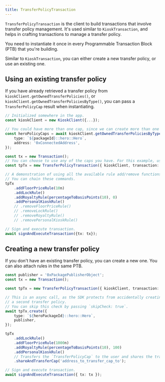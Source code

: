 ```yaml
---
title: TransferPolicyTransaction
---
```


`TransferPolicyTransaction` is the client to build transactions that involve transfer policy
management. It's used similar to `KioskTransaction`, and helps in crafting transactions to manage a
transfer policy.

You need to instantiate it once in every Programmable Transaction Block (PTB) that you're building.

Similar to `KioskTransaction`, you can either create a new transfer policy, or use an existing one.

## Using an existing transfer policy

If you have already retrieved a transfer policy from `kioskClient.getOwnedTransferPolicies()`, or
`kioskClient.getOwnedTransferPoliciesByType()`, you can pass a `TransferPolicyCap` result when
instantiating.

```typescript
// Initialized somewhere in the app.
const kioskClient = new KioskClient({...});

// You could have more than one cap, since we can create more than one transfer policy.
const heroPolicyCaps = await kioskClient.getOwnedTransferPoliciesByType({
    type: `${packageId}::hero::Hero`,
    address: '0xConnectedAddress',
});

const tx = new Transaction();
// You can choose to use any of the caps you have. For this example, use the first one.
const tpTx = new TransferPolicyTransaction({ kioskClient, transaction: tx, cap: heroPolicyCaps[0] });

// A demonstration of using all the available rule add/remove functions.
// You can chain these commands.
tpTx
    .addFloorPriceRule(10n)
    .addLockRule()
    .addRoyaltyRule(percentageToBasisPoints(10), 0)
    .addPersonalKioskRule()
    // .removeFloorPriceRule()
    // .removeLockRule()
    // .removeRoyaltyRule()
    // .removePersonalKioskRule()

// Sign and execute transaction.
await signAndExecuteTransaction({tx: tx});
```

## Creating a new transfer policy

If you don't have an existing transfer policy, you can create a new one. You can also attach rules
in the same PTB.

```typescript
const publisher = '0xPackagePublisherObject';
const tx = new Transaction();

const tpTx = new TransferPolicyTransaction({ kioskClient, transaction: tx });

// This is an async call, as the SDK protects from accidentally creating
// a second transfer policy.
// You can skip this check by passing `skipCheck: true`.
await tpTx.create({
	type: `${heroPackageId}::hero::Hero`,
	publisher,
});

tpTx
	.addLockRule()
	.addFloorPriceRule(1000n)
	.addRoyaltyRule(percentageToBasisPoints(10), 100)
	.addPersonalKioskRule()
	// Transfers the `TransferPolicyCap` to the user and shares the transfer policy.
	.shareAndTransferCap('address_to_transfer_cap_to');

// Sign and execute transaction.
await signAndExecuteTransaction({ tx: tx });
```
